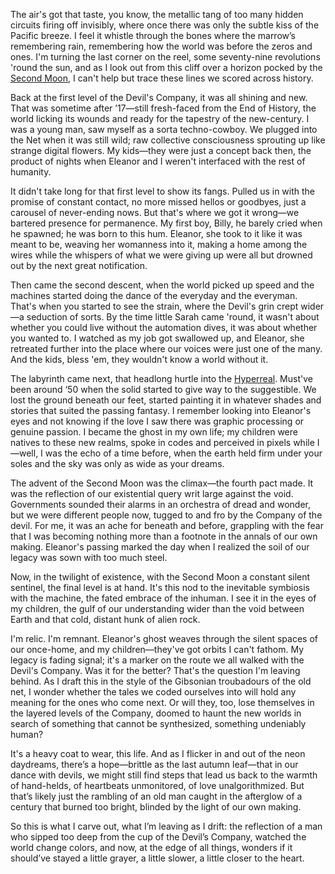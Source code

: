 The air's got that taste, you know, the metallic tang of too many hidden circuits firing off invisibly, where once there was only the subtle kiss of the Pacific breeze. I feel it whistle through the bones where the marrow’s remembering rain, remembering how the world was before the zeros and ones. I'm turning the last corner on the reel, some seventy-nine revolutions 'round the sun, and as I look out from this cliff over a horizon pocked by the [Second Moon](second-moon), I can't help but trace these lines we scored across history.

Back at the first level of the Devil's Company, it was all shining and new. That was sometime after ’17—still fresh-faced from the End of History, the world licking its wounds and ready for the tapestry of the new-century. I was a young man, saw myself as a sorta techno-cowboy. We plugged into the Net when it was still wild; raw collective consciousness sprouting up like strange digital flowers. My kids—they were just a concept back then, the product of nights when Eleanor and I weren't interfaced with the rest of humanity.

It didn't take long for that first level to show its fangs. Pulled us in with the promise of constant contact, no more missed hellos or goodbyes, just a carousel of never-ending nows. But that's where we got it wrong—we bartered presence for permanence. My first boy, Billy, he barely cried when he spawned; he was born to this hum. Eleanor, she took to it like it was meant to be, weaving her womanness into it, making a home among the wires while the whispers of what we were giving up were all but drowned out by the next great notification.

Then came the second descent, when the world picked up speed and the machines started doing the dance of the everyday and the everyman. That's when you started to see the strain, where the Devil's grin crept wider—a seduction of sorts. By the time little Sarah came 'round, it wasn't about whether you could live without the automation dives, it was about whether you wanted to. I watched as my job got swallowed up, and Eleanor, she retreated further into the place where our voices were just one of the many. And the kids, bless 'em, they wouldn't know a world without it.

The labyrinth came next, that headlong hurtle into the [Hyperreal](hyperreal). Must've been around ‘50 when the solid started to give way to the suggestible. We lost the ground beneath our feet, started painting it in whatever shades and stories that suited the passing fantasy. I remember looking into Eleanor's eyes and not knowing if the love I saw there was graphic processing or genuine passion. I became the ghost in my own life; my children were natives to these new realms, spoke in codes and perceived in pixels while I—well, I was the echo of a time before, when the earth held firm under your soles and the sky was only as wide as your dreams.

The advent of the Second Moon was the climax—the fourth pact made. It was the reflection of our existential query writ large against the void. Governments sounded their alarms in an orchestra of dread and wonder, but we were different people now, tugged to and fro by the Company of the devil. For me, it was an ache for beneath and before, grappling with the fear that I was becoming nothing more than a footnote in the annals of our own making. Eleanor's passing marked the day when I realized the soil of our legacy was sown with too much steel.

Now, in the twilight of existence, with the Second Moon a constant silent sentinel, the final level is at hand. It's this nod to the inevitable symbiosis with the machine, the fated embrace of the inhuman. I see it in the eyes of my children, the gulf of our understanding wider than the void between Earth and that cold, distant hunk of alien rock.

I'm relic. I'm remnant. Eleanor's ghost weaves through the silent spaces of our once-home, and my children—they've got orbits I can't fathom. My legacy is fading signal; it's a marker on the route we all walked with the Devil's Company. Was it for the better? That's the question I'm leaving behind. As I draft this in the style of the Gibsonian troubadours of the old net, I wonder whether the tales we coded ourselves into will hold any meaning for the ones who come next. Or will they, too, lose themselves in the layered levels of the Company, doomed to haunt the new worlds in search of something that cannot be synthesized, something undeniably human?

It's a heavy coat to wear, this life. And as I flicker in and out of the neon daydreams, there’s a hope—brittle as the last autumn leaf—that in our dance with devils, we might still find steps that lead us back to the warmth of hand-helds, of heartbeats unmonitored, of love unalgorithmized. But that’s likely just the rambling of an old man caught in the afterglow of a century that burned too bright, blinded by the light of our own making.

So this is what I carve out, what I’m leaving as I drift: the reflection of a man who sipped too deep from the cup of the Devil’s Company, watched the world change colors, and now, at the edge of all things, wonders if it should’ve stayed a little grayer, a little slower, a little closer to the heart.
